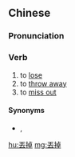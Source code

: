 {{also|丢掉}}
==Chinese==
{{zh-forms|s=丢掉}}

===Pronunciation===
{{zh-pron
|m=diūdiào
|c=diu1 diu6
|cat=v
}}

===Verb===
{{zh-verb}}

# to [[lose]]
# to [[throw away]]
# to [[miss out]]

====Synonyms====
* {{sense|miss out}} {{zh-l|錯過}}, {{zh-l|放過}}

[[hu:丟掉]]
[[mg:丟掉]]